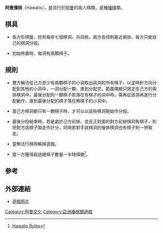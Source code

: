 '''阿曼播棋'''（Hawalis），是流行於[[阿曼|阿曼]]的兩人棋類，是種[[播棋|播棋]]類。

== 棋具 ==

*長方形棋盤，挖有每排七個棋洞，共四排。兩方各控制最近兩排。每方只能自己的棋洞分投。

*初始佈置時，每洞有兩顆棋子。

==規則==

*雙方輪流從己方至少有兩顆棋子的小洞取出該洞的所有棋子，以逆時針方向分配到其他的小洞中，一洞分配一顆，直到分配完，範圍環繞只限定在己方的兩排棋洞中。最後分配的一顆棋子若落在有棋子的洞中時，需再從該洞再進行分配動作，直到最後分配的棋子落在無棋子的小洞中。

*當己方棋洞都只有一顆棋子時，才可以以該些棋洞開始作分投。

*最後分投結束時，若是處於己方前排，並且正對面的對方前排棋洞有棋子，則把對方該棋子取走作計分，同時若對手該棋洞的後排棋洞也有棋子則一併取走。

*當無法行棋時輸掉遊戲。

*當一方獲得超過總棋子數量一半時得勝<ref>[http://www.iggamecenter.com/info/en/hawalis.html Hawalis Rules]</ref>。

==參考==
<div class="references-small">
<references/>
</div>

==外部連結==

*[http://farm1.static.flickr.com/158/375445348_9ecea3ebb3.jpg?v=0 遊戲照片]

[[Category:阿曼文化|Category:阿曼文化]]
[[Category:亞洲播棋類遊戲|Category:亞洲播棋類遊戲]]